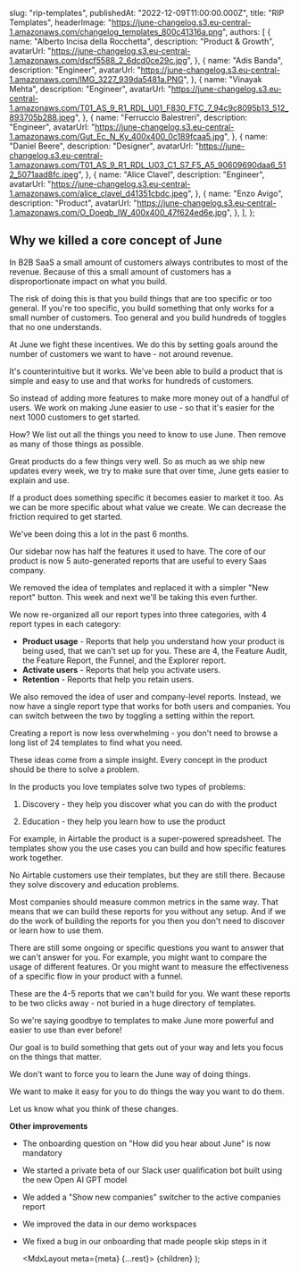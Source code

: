 
  slug: "rip-templates",
  publishedAt: "2022-12-09T11:00:00.000Z",
  title: "RIP Templates",
  headerImage:
    "https://june-changelog.s3.eu-central-1.amazonaws.com/changelog_templates_800c41316a.png",
  authors: [
    {
      name: "Alberto Incisa della Rocchetta",
      description: "Product & Growth",
      avatarUrl:
        "https://june-changelog.s3.eu-central-1.amazonaws.com/dscf5588_2_6dcd0ce29c.jpg",
    },
    {
      name: "Adis Banda",
      description: "Engineer",
      avatarUrl:
        "https://june-changelog.s3.eu-central-1.amazonaws.com/IMG_3227_939da5481a.PNG",
    },
    {
      name: "Vinayak Mehta",
      description: "Engineer",
      avatarUrl:
        "https://june-changelog.s3.eu-central-1.amazonaws.com/T01_AS_9_R1_RDL_U01_F830_FTC_7_94c9c8095b13_512_893705b288.jpeg",
    },
    {
      name: "Ferruccio Balestreri",
      description: "Engineer",
      avatarUrl:
        "https://june-changelog.s3.eu-central-1.amazonaws.com/Gut_Ec_N_Ky_400x400_0c189fcaa5.jpg",
    },
    {
      name: "Daniel Beere",
      description: "Designer",
      avatarUrl:
        "https://june-changelog.s3.eu-central-1.amazonaws.com/T01_AS_9_R1_RDL_U03_C1_S7_F5_A5_90609690daa6_512_5071aad8fc.jpeg",
    },
    {
      name: "Alice Clavel",
      description: "Engineer",
      avatarUrl:
        "https://june-changelog.s3.eu-central-1.amazonaws.com/alice_clavel_d41351cbdc.jpeg",
    },
    {
      name: "Enzo Avigo",
      description: "Product",
      avatarUrl:
        "https://june-changelog.s3.eu-central-1.amazonaws.com/O_Doeqb_IW_400x400_47f624ed6e.jpg",
    },
  ],
};

## Why we killed a core concept of June

In B2B SaaS a small amount of customers always contributes to most of the revenue. Because of this a small amount of customers has a disproportionate impact on what you build.

The risk of doing this is that you build things that are too specific or too general. If you're too specific, you build something that only works for a small number of customers. Too general and you build hundreds of toggles that no one understands.

At June we fight these incentives. We do this by setting goals around the number of customers we want to have - not around revenue.

It's counterintuitive but it works. We've been able to build a product that is simple and easy to use and that works for hundreds of customers.

So instead of adding more features to make more money out of a handful of users. We work on making June easier to use - so that it's easier for the next 1000 customers to get started.

How? We list out all the things you need to know to use June. Then remove as many of those things as possible.

Great products do a few things very well. So as much as we ship new updates every week, we try to make sure that over time, June gets easier to explain and use.

If a product does something specific it becomes easier to market it too. As we can be more specific about what value we create. We can decrease the friction required to get started.

We've been doing this a lot in the past 6 months.

Our sidebar now has half the features it used to have. The core of our product is now 5 auto-generated reports that are useful to every Saas company.

We removed the idea of templates and replaced it with a simpler "New report" button. This week and next we'll be taking this even further.

We now re-organized all our report types into three categories, with 4 report types in each category:

- **Product usage** - Reports that help you understand how your product is being used, that we can't set up for you. These are 4, the Feature Audit, the Feature Report, the Funnel, and the Explorer report.
- **Activate users** - Reports that help you activate users.
- **Retention** - Reports that help you retain users.

We also removed the idea of user and company-level reports. Instead, we now have a single report type that works for both users and companies. You can switch between the two by toggling a setting within the report.

Creating a report is now less overwhelming - you don't need to browse a long list of 24 templates to find what you need.

These ideas come from a simple insight. Every concept in the product should be there to solve a problem.

In the products you love templates solve two types of problems:

1. Discovery - they help you discover what you can do with the product

2. Education - they help you learn how to use the product

For example, in Airtable the product is a super-powered spreadsheet. The templates show you the use cases you can build and how specific features work together.

No Airtable customers use their templates, but they are still there. Because they solve discovery and education problems.

Most companies should measure common metrics in the same way. That means that we can build these reports for you without any setup. And if we do the work of building the reports for you then you don't need to discover or learn how to use them.

There are still some ongoing or specific questions you want to answer that we can't answer for you. For example, you might want to compare the usage of different features. Or you might want to measure the effectiveness of a specific flow in your product with a funnel.

These are the 4-5 reports that we can't build for you. We want these reports to be two clicks away - not buried in a huge directory of templates.

So we're saying goodbye to templates to make June more powerful and easier to use than ever before!

Our goal is to build something that gets out of your way and lets you focus on the things that matter.

We don't want to force you to learn the June way of doing things.

We want to make it easy for you to do things the way you want to do them.

Let us know what you think of these changes.

**Other improvements**

- The onboarding question on "How did you hear about June" is now mandatory
- We started a private beta of our Slack user qualification bot built using the new Open AI GPT model
- We added a "Show new companies" switcher to the active companies report
- We improved the data in our demo workspaces
- We fixed a bug in our onboarding that made people skip steps in it

  <MdxLayout meta={meta} {...rest}>
    {children}
  </MdxLayout>
);
